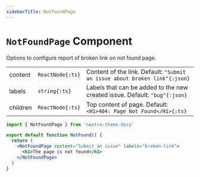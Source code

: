 ```yaml
---
sidebarTitle: NotFoundPage
---
```


# `NotFoundPage` Component

Options to configure report of broken link on not found page.

|          |                  |                                                                            |
| -------- | ---------------- | -------------------------------------------------------------------------- |
| content  | `ReactNode{:ts}` | Content of the link. Default: `"Submit an issue about broken link"{:json}` |
| labels   | `string{:ts}`    | Labels that can be added to the new created issue. Default: `"bug"{:json}` |
| children | `ReactNode{:ts}` | Top content of page. Default: `<H1>404: Page Not Found</H1>{:ts}`          |

```jsx filename="app/not-found.jsx"
import { NotFoundPage } from 'nextra-theme-docs'

export default function NotFound() {
  return (
    <NotFoundPage content="Submit an issue" labels="broken-link">
      <h1>The page is not found</h1>
    </NotFoundPage>
  )
}
```
